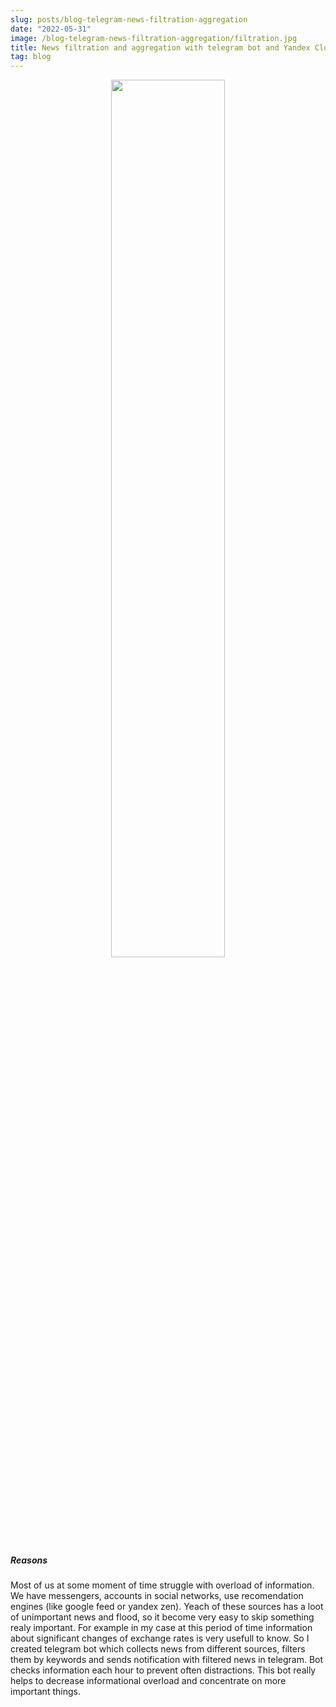 ```yaml
---
slug: posts/blog-telegram-news-filtration-aggregation
date: "2022-05-31"
image: /blog-telegram-news-filtration-aggregation/filtration.jpg
title: News filtration and aggregation with telegram bot and Yandex Cloud Functions
tag: blog
---
```


<p align="center">
  <img  width="60%" src="/blog-telegram-news-filtration-aggregation/filtration.jpg"/>
</p>

##### Reasons
Most of us at some moment of time struggle with overload of information. We have messengers, accounts 
in social networks, use recomendation engines (like google feed or yandex zen). Yeach of these sources 
has a loot of unimportant news and flood, so it become very easy to skip something realy important. 
For example in my case at this period of time information about significant changes of exchange rates 
is very usefull to know. So I created telegram bot which collects news from different sources, filters them
by keywords and sends notification with filtered news in telegram. Bot checks information each hour to prevent 
often distractions. This bot really helps to decrease informational overload and concentrate on more 
important things.  

